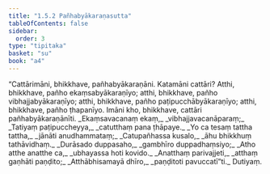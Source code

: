 ```yaml
---
title: "1.5.2 Pañhabyākaraṇasutta"
tableOfContents: false
sidebar:
  order: 3
type: "tipitaka"
basket: "su"
book: "a4"
---
```



<DynamicBreadcrumb />

<Division number="42" book="a4" bookNo="15" page="355">

<Paragraph number="296" book="a4">
“Cattārimāni, bhikkhave, pañhabyākaraṇāni. Katamāni cattāri? Atthi, bhikkhave, pañho ekaṃsabyākaraṇīyo; atthi, bhikkhave, pañho vibhajjabyākaraṇīyo; atthi, bhikkhave, pañho paṭipucchābyākaraṇīyo; atthi, bhikkhave, pañho ṭhapanīyo. Imāni kho, bhikkhave, cattāri pañhabyākaraṇānīti.
</Paragraph>

<Paragraph number="297" type="verses" book="a4">
_Ekaṃsavacanaṃ ekaṃ,_  
_vibhajjavacanāparaṃ;_  
_Tatiyaṃ paṭipuccheyya,_  
_catutthaṃ pana ṭhāpaye._  

</Paragraph>

<Paragraph number="298" type="verses" book="a4">
_Yo ca tesaṃ tattha tattha,_  
_jānāti anudhammataṃ;_  
_Catupañhassa kusalo,_  
_āhu bhikkhuṃ tathāvidhaṃ._  

</Paragraph>

<Paragraph number="299" type="verses" book="a4">
_Durāsado duppasaho,_  
_gambhīro duppadhaṃsiyo;_  
_Atho atthe anatthe ca,_  
_ubhayassa hoti kovido._  

</Paragraph>

<Paragraph number="300" type="verses" book="a4">
_Anatthaṃ parivajjeti,_  
_atthaṃ gaṇhāti paṇḍito;_  
_Atthābhisamayā dhīro,_  
_paṇḍitoti pavuccatī”ti._  


</Paragraph>
</Division>

<Paragraph number="301" type="center" book="a4">
Dutiyaṃ.
</Paragraph>